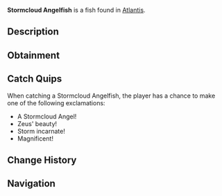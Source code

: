 {{FishInfobox
|image          = Stormcloud Angelfish.png
|rarity         = Rare
|sea            = First Sea
|location       = [[Atlantis]]
|sublocation    = 
|sources        = Fishing Rod
|radar_location = 
|xp             = 231
|weather        = Rain
|time           = 
|season         = 
|bait           = Shrimp
|base_weight    = 120
|base_value     = 310
|weight_range   = 60
|base_chance    = 25
|base_resil     = 30
}}
'''Stormcloud Angelfish''' is a {{Rarity|Rare}} fish found in [[Atlantis]].

== Description ==
{{Description|A majestic fish whose fins ripple like storm clouds. They can generate powerful electrical fields that mirror Zeus' lightning.|Bestiary Entry}}

== Obtainment ==
{{Description|Found in deeper parts of Zeus Pool during storms.|Bestiary Hint}}
{{Fish Availability|
Atlantis/Zeus's Rod Room
|top_rods      = 
Leviathan's Fang Rod\194053.73\178864.75;
Krampus's Rod\173939.24\177452.18;
Trident Rod\166073.54\167513.45;
Magma Rod\165107.34\168441.91;
Free Spirit Rod\155788.31\157139.04;
Plastic Rod\150016.76\153061.24;
Fast Rod\114788.88\175819.54;
Buddy Bond Rod\111439.29\143387.37;
Fischer's Rod\100451.41\153863.04;
Adventurer's Rod\98078.54\150228.48;
Ethereal Prism Rod\138791.21\104437.39;
No-Life Rod\136617.87\118449.33;
Seraphic Rod\135671.92\104996.46;
Rod Of The Forgotten Fang\126960.28\102588.55;
Challenger's Rod\123408.19\103102.87;
Rod Of The Exalted One\114845.36\101191.73;
Rod Of The Depths\114475.41\100153.05;
Zeus Rod\112011.93\99612.67;
Verdant Shear Rod\109891.48\99108.52;
Blazebringer Rod\106420.6\100354.2;
Depthseeker Rod\101233.46\101121.66;
Avalanche Rod\91149.32\94716.58;
Volcanic Rod\88997.54\89769.18;
Steady Rod\36705.79\37740.9
|recommended   = Trident Rod
}}

== Catch Quips ==
When catching a Stormcloud Angelfish, the player has a chance to make one of the following exclamations:
* A Stormcloud Angel!
* Zeus' beauty!
* Storm incarnate!
* Magnificent!

== Change History ==
{{Change History|{{subst:Current Version}}}}

== Navigation ==
{{Fish Navbox|Atlantis}}